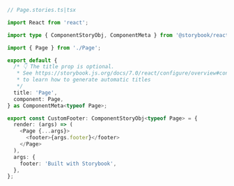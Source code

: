 ```ts
// Page.stories.ts|tsx

import React from 'react';

import type { ComponentStoryObj, ComponentMeta } from '@storybook/react';

import { Page } from './Page';

export default {
  /* 👇 The title prop is optional.
   * See https://storybook.js.org/docs/7.0/react/configure/overview#configure-story-loading
   * to learn how to generate automatic titles
   */
  title: 'Page',
  component: Page,
} as ComponentMeta<typeof Page>;

export const CustomFooter: ComponentStoryObj<typeof Page> = {
  render: (args) => (
    <Page {...args}>
      <footer>{args.footer}</footer>
    </Page>
  ),
  args: {
    footer: 'Built with Storybook',
  },
};
```
